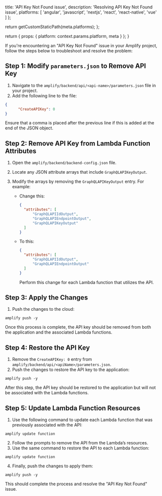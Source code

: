 
  title: 'API Key Not Found issue',
  description: 'Resolving API Key Not Found issue',
  platforms: [
    'angular',
    'javascript',
    'nextjs',
    'react',
    'react-native',
    'vue'
  ]
};

  return getCustomStaticPath(meta.platforms);
};

  return {
    props: {
      platform: context.params.platform,
      meta
    }
  };
}

If you're encountering an "API Key Not Found" issue in your Amplify project, follow the steps below to troubleshoot and resolve the problem:

## Step 1: Modify `parameters.json` to Remove API Key

1. Navigate to the `amplify/backend/api/<api-name>/parameters.json` file in your project.
2. Add the following line to the file:

  ```json title="amplify/backend/api/<api-name>/parameters.json"
  {
        "CreateAPIKey": 0
  }
  ```      
  Ensure that a comma is placed after the previous line if this is added at the end of the JSON object.  

## Step 2: Remove API Key from Lambda Function Attributes

1. Open the `amplify/backend/backend-config.json` file.
2. Locate any JSON attribute arrays that include `GraphQLAPIKeyOutput`.
3. Modify the arrays by removing the `GraphQLAPIKeyOutput` entry. For example:

    * Change this:

      ```json title="amplify/backend/backend-config.json"
      {
        "attributes": [
            "GraphQLAPIIdOutput",
            "GraphQLAPIEndpointOutput",
            "GraphQLAPIKeyOutput"
        ]
      }
      ```

    * To this:

      ```json title="amplify/backend/backend-config.json"
      {
        "attributes": [
            "GraphQLAPIIdOutput",
            "GraphQLAPIEndpointOutput"
        ]
      }
      ```
      Perform this change for each Lambda function that utilizes the API.


## Step 3: Apply the Changes

1. Push the changes to the cloud:

  ```terminal
  amplify push -y
  ```
  Once this process is complete, the API key should be removed from both the application and the associated Lambda functions.

## Step 4: Restore the API Key

1. Remove the `CreateAPIKey: 0` entry from `amplify/backend/api/<apiName>/parameters.json`.
2. Push the changes to restore the API key to the application:

  ```terminal
  amplify push -y
  ```
  After this step, the API key should be restored to the application but will not be associated with the Lambda functions.


## Step 5: Update Lambda Function Resources

1. Use the following command to update each Lambda function that was previously associated with the API:

  ```terminal
  amplify update function
  ```
2. Follow the prompts to remove the API from the Lambda’s resources.
3. Use the same command to restore the API to each Lambda function:

  ```terminal
  amplify update function
  ```
4. Finally, push the changes to apply them:

  ```terminal
  amplify push -y
  ```
  This should complete the process and resolve the "API Key Not Found" issue.
